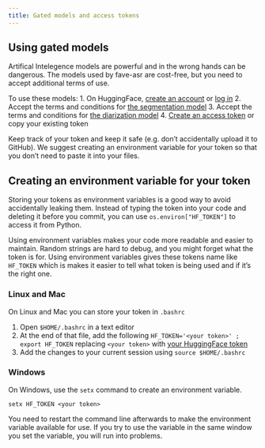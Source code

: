 ```yaml
---
title: Gated models and access tokens
---
```


## Using gated models
Artifical Intelegence models are powerful and in the wrong hands can be dangerous. The models used by fave-asr are cost-free, but you need to accept additional terms of use.

To use these models:
1. On HuggingFace, [create an account](https://huggingface.co/join) or [log in](https://huggingface.co/login)
2. Accept the terms and conditions for [the segmentation model](https://hf.co/pyannote/segmentation)
3. Accept the terms and conditions for [the diarization model](https://hf.co/pyannote/speaker-diarization-3.1)
4. [Create an access token](https://hf.co/settings/tokens) or copy your existing token

Keep track of your token and keep it safe (e.g. don't accidentally upload it to GitHub). 
We suggest creating an environment variable for your token so that you don't need to paste it into your files.

## Creating an environment variable for your token
Storing your tokens as environment variables is a good way to avoid accidentally leaking them. Instead of typing the token into your code and deleting it before you commit, you can use `os.environ["HF_TOKEN"]` to access it from Python. 

::: {.callout-tip}
Using environment variables makes your code more readable and easier to maintain. Random strings are hard to debug, and you might forget what the token is for. Using environment variables gives these tokens name like `HF_TOKEN` which is makes it easier to tell what token is being used and if it's the right one.
:::

### Linux and Mac
On Linux and Mac you can store your token in `.bashrc`

1. Open `$HOME/.bashrc` in a text editor
2. At the end of that file, add the following `HF_TOKEN='<your token>' ; export HF_TOKEN` replacing `<your token>` with [your HuggingFace token](https://hf.co/settings/tokens)
3. Add the changes to your current session using `source $HOME/.bashrc`

### Windows
On Windows, use the `setx` command to create an environment variable.
```
setx HF_TOKEN <your token>
```

::: {.callout-warning}
You need to restart the command line afterwards to make the environment variable available for use. If you try to use the variable in the same window you set the variable, you will run into problems.
:::
